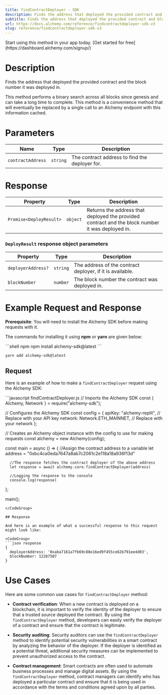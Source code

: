 ```yaml
---
title: findContractDeployer - SDK
description: Finds the address that deployed the provided contract and block number it was deployed in.
subtitle: Finds the address that deployed the provided contract and block number it was deployed in.
url: https://docs.alchemy.com/reference/findcontractdeployer-sdk-v3
slug: reference/findcontractdeployer-sdk-v3
---
```


<Tip title="Don’t have an API key?" icon="star">
  Start using this method in your app today. [Get started for free](https://dashboard.alchemy.com/signup/)
</Tip>

# Description

Finds the address that deployed the provided contract and the block number it was deployed in.

<Info>
  This method performs a binary search across all blocks since genesis and can take a long time to complete. This method is a convenience method that will eventually be replaced by a single call to an Alchemy endpoint with this information cached.
</Info>

# Parameters

| Name              | Type     | Description                                    |
| ----------------- | -------- | ---------------------------------------------- |
| `contractAddress` | `string` | The contract address to find the deployer for. |

# Response

| Property                | Type     | Description                                                                                      |
| ----------------------- | -------- | ------------------------------------------------------------------------------------------------ |
| `Promise<DeployResult>` | `object` | Returns the address that deployed the provided contract and the block number it was deployed in. |

### `DeployResult` response object parameters

| Property           | Type     | Description                                               |
| ------------------ | -------- | --------------------------------------------------------- |
| `deployerAddress?` | `string` | The address of the contract deployer, if it is available. |
| `blockNumber`      | `number` | The block number the contract was deployed in.            |

# Example Request and Response

**Prerequisite**: You will need to install the Alchemy SDK before making requests with it.

The commands for installing it using **npm** or **yarn** are given below:

<CodeGroup>
  ```shell npm
  npm install alchemy-sdk@latest
  ```

  ```shell yarn
  yarn add alchemy-sdk@latest
  ```
</CodeGroup>

## Request

Here is an example of how to make a `findContractDeployer` request using the Alchemy SDK:

<CodeGroup>
  ```javascript findContractDeployer.js
  // Imports the Alchemy SDK
  const { Alchemy, Network } = require("alchemy-sdk");

  // Configures the Alchemy SDK
  const config = {
      apiKey: "alchemy-replit", // Replace with your API key
      network: Network.ETH_MAINNET, // Replace with your network
  };

  // Creates an Alchemy object instance with the config to use for making requests
  const alchemy = new Alchemy(config);

  const main = async () => {
      //Assign the contract address to a variable
      let address = "0xbc4ca0eda7647a8ab7c2061c2e118a18a936f13d"

      //The response fetches the contract deployer of the above address
      let response = await alchemy.core.findContractDeployer(address)

      //Logging the response to the console
      console.log(response)
  };

  main();
  ```
</CodeGroup>

## Response

And here is an example of what a successful response to this request might look like:

<CodeGroup>
  ```json response
  {
    deployerAddress: '0xaba7161a7fb69c88e16ed9f455ce62b791ee4d03',
    blockNumber: 12287507
  }
  ```
</CodeGroup>

# Use Cases

Here are some common use cases for `findContractDeployer` method:

* **Contract verification**: When a new contract is deployed on a blockchain, it is important to verify the identity of the deployer to ensure that a trusted source deployed the contract. By using the `findContractDeployer` method, developers can easily verify the deployer of a contract and ensure that the contract is legitimate.

* **Security auditing**: Security auditors can use the `findContractDeployer` method to identify potential security vulnerabilities in a smart contract by analyzing the behavior of the deployer. If the deployer is identified as a potential threat, additional security measures can be implemented to prevent unauthorized access to the contract.

* **Contract management**: Smart contracts are often used to automate business processes and manage digital assets. By using the `findContractDeployer` method, contract managers can identify who has deployed a particular contract and ensure that it is being used in accordance with the terms and conditions agreed upon by all parties.
